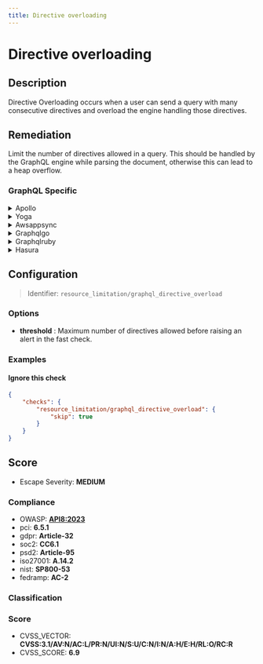 ```yaml
---
title: Directive overloading
---
```


# Directive overloading

## Description

Directive Overloading occurs when a user can send a query with many consecutive directives and overload the engine handling those directives.


## Remediation

Limit the number of directives allowed in a query.
This should be handled by the GraphQL engine while parsing the document, otherwise this can lead to a heap overflow.



### GraphQL Specific

<details>
    <summary>Apollo</summary>

Upgrade to GraphQL>=16.0.0 if you are not already up to date. You can also use our [GraphQL Armor](https://escape.tech/graphql-armor/docs/getting-started) middleware to limit the number of directives allowed in a query.

</details>

<details>
    <summary>Yoga</summary>

Upgrade to GraphQL>=16.0.0 if you are not already up to date. You can also use our [GraphQL Armor](https://escape.tech/graphql-armor/docs/getting-started) middleware to limit the number of directives allowed in a query.

</details>

<details>
    <summary>Awsappsync</summary>

Implement custom directive limits within AWS AppSync resolvers to prevent overloading. Use AWS WAF to set up rate-based rules for your GraphQL API.

</details>

<details>
    <summary>Graphqlgo</summary>

Ensure you're using the latest version of the GraphQL Go library. Implement a custom directive limit check in your GraphQL server setup.

</details>

<details>
    <summary>Graphqlruby</summary>

Update to the latest version of GraphQL-Ruby. Use the max_depth and max_complexity query analyzers to limit directive usage.

</details>

<details>
    <summary>Hasura</summary>

Configure Hasura's depth limit and complexity analysis to prevent directive overloading. Keep Hasura GraphQL Engine updated to the latest version.

</details>

## Configuration

> Identifier: `resource_limitation/graphql_directive_overload`

### Options

- **threshold** : Maximum number of directives allowed before raising an alert in the fast check.
  



### Examples



#### Ignore this check

```json
{
    "checks": {
        "resource_limitation/graphql_directive_overload": {
            "skip": true
        }
    }
}
```




## Score

- Escape Severity: **<span className="medium-severity">MEDIUM</span>**

### Compliance

- OWASP: **[API8:2023](https://github.com/OWASP/API-Security/blob/master/editions/2023/en/0xa8-security-misconfiguration.md)**
- pci: **6.5.1**
- gdpr: **Article-32**
- soc2: **CC6.1**
- psd2: **Article-95**
- iso27001: **A.14.2**
- nist: **SP800-53**
- fedramp: **AC-2**

### Classification






### Score

- CVSS_VECTOR: **CVSS:3.1/AV:N/AC:L/PR:N/UI:N/S:U/C:N/I:N/A:H/E:H/RL:O/RC:R**
- CVSS_SCORE: **6.9**

